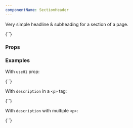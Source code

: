 ```yaml
---
componentName: SectionHeader
---
```


Very simple headline & subheading for a section of a page.

<LiveComponent>
{`<SectionHeader
  headline='Headline'
  description='Maecenas sed <strong>diam eget</strong> risus varius blandit sit amet non magna.'
/>`}
</LiveComponent>

<UsageDetails packageJson={packageJson} />

### Props

<PropsTable props={componentProps} />

### Examples

With `useH1` prop:

<LiveComponent>
{`<SectionHeader
  headline='Headline'
  description='Maecenas sed diam eget risus varius blandit sit amet non magna.'
  useH1={true}
/>`}
</LiveComponent>

With `description` in a `<p>` tag:

<LiveComponent>
{`<SectionHeader
  headline='Headline'
  description='<p>Maecenas sed <strong>diam eget</strong> risus varius blandit sit amet non magna.</p>'
/>`}
</LiveComponent>

With `description` with multiple `<p>`:

<LiveComponent>
{`<SectionHeader
  headline='Nomad Open Source and Enterprise Features'
  description='<p>Nomad Open Source addresses the <strong>technical complexity</strong> of workload orchestration in the cloud, on-prem, or on hybrid infrastructure.</p><p>Nomad Enterprise addresses the organizational complexity of multi-team and multi-cluster deployments with collaboration and governance features.</p>'
/>`}
</LiveComponent>
